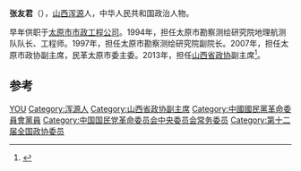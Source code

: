 '''张友君'''（{{bd|1952年|7月||}}），[[山西|山西]][[浑源|浑源]]人，中华人民共和国政治人物。

早年供职于[[太原市市政工程公司|太原市市政工程公司]]。1994年，担任太原市勘察测绘研究院地理航测队队长、工程师。1997年，担任太原市勘察测绘研究院副院长。2007年，担任太原市政协副主席，民革太原市委主委。2013年，担任[[山西省政协|山西省政协]]副主席<ref>{{cite news|title=副省长刘杰、政协副主席张友君参加社科、新闻界别委员讨论|url=http://news.sina.com.cn/o/2015-01-29/164331459069.shtml|accessdate=2015-03-07|newspaper=山西新闻网|archive-date=2019-06-13|archive-url=https://web.archive.org/web/20190613010214/http://news.sina.com.cn/o/2015-01-29/164331459069.shtml|dead-url=no}}</ref>。

== 参考 ==
{{reflist}}

{{中国政治人物小作品}}
{{中国国民党革命委员会第十二届中央委员会}}

{{Authority control}}
{{DEFAULTSORT:Zhang张}}
[[Category:张姓|YOU]]
[[Category:浑源人|Category:浑源人]]
[[Category:山西省政协副主席|Category:山西省政协副主席]]
[[Category:中國國民黨革命委員會黨員|Category:中國國民黨革命委員會黨員]]
[[Category:中国国民党革命委员会中央委员会常务委员|Category:中国国民党革命委员会中央委员会常务委员]]
[[Category:第十二届全国政协委员|Category:第十二届全国政协委员]]
